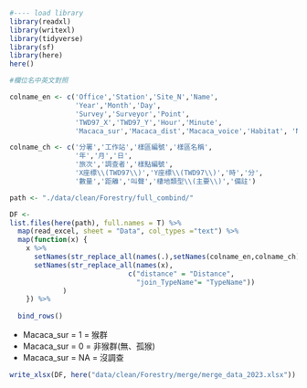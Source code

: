 
```r
#---- load library
library(readxl)
library(writexl)
library(tidyverse)
library(sf)
library(here)
here()
```



```r

#欄位名中英文對照

colname_en <- c('Office','Station','Site_N','Name',
                'Year','Month','Day',
                'Survey','Surveyor','Point',
                'TWD97_X','TWD97_Y','Hour','Minute',
                'Macaca_sur','Macaca_dist','Macaca_voice','Habitat', 'Note')

colname_ch <- c('分署','工作站','樣區編號','樣區名稱',
                '年','月','日',
                '旅次','調查者','樣點編號',
                'X座標\\(TWD97\\)','Y座標\\(TWD97\\)','時','分',
                '數量','距離','叫聲','棲地類型\\(主要\\)','備註')
```



```r
path <- "./data/clean/Forestry/full_combind/"

DF <- 
list.files(here(path), full.names = T) %>% 
  map(read_excel, sheet = "Data", col_types ="text") %>%
  map(function(x) {
    x %>%
      setNames(str_replace_all(names(.),setNames(colname_en,colname_ch))) %>%
      setNames(str_replace_all(names(x),
                             c("distance" = "Distance",
                               "join_TypeName"= "TypeName"))
             )
    }) %>%
  
  bind_rows()
```


- Macaca_sur = 1 =   猴群
- Macaca_sur = 0 =   非猴群(無、孤猴)
- Macaca_sur = NA =  沒調查

```r
write_xlsx(DF, here("data/clean/Forestry/merge/merge_data_2023.xlsx"))


```

